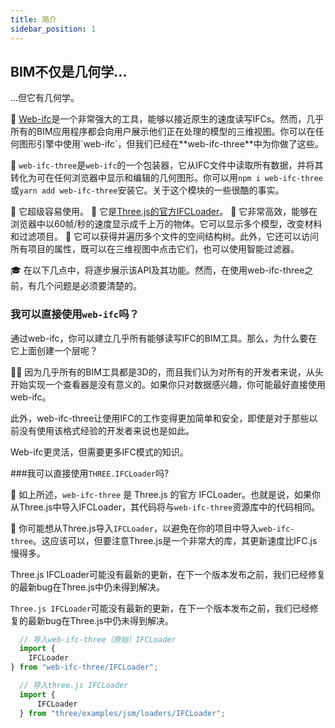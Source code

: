 ```yaml
---
title: 简介
sidebar_position: 1
---
```



## BIM不仅是几何学...


...但它有几何学。

  💪
  [Web-ifc]("https://ifcjs.github.io/info/docs/Guide/web-ifc/Introduction")是一个非常强大的工具，能够以接近原生的速度读写IFCs。然而，几乎所有的BIM应用程序都会向用户展示他们正在处理的模型的三维视图。你可以在任何图形引擎中使用`web-ifc`，但我们已经在**web-ifc-three**中为你做了这些。

  🧶
  `web-ifc-three`是`web-ifc`的一个包装器，它从IFC文件中读取所有数据，并将其转化为可在任何浏览器中显示和编辑的几何图形。你可以用`npm i web-ifc-three`或`yarn add web-ifc-three`安装它。关于这个模块的一些很酷的事实。

<IfcCard>
    🐣
    它超级容易使用。
</IfcCard>

<IfcCard>
    🎩
    它是<a href="https://threejs.org/examples/webgl_loader_ifc.html">Three.js的官方IFCLoader</a>。
</IfcCard>

<IfcCard>
    🚀
    它非常高效，能够在浏览器中以60帧/秒的速度显示成千上万的物体。它可以显示多个模型，改变材料和过滤项目。
</IfcCard>


<IfcCard>
    🧠
    它可以获得并遍历多个文件的空间结构树。此外，它还可以访问所有项目的属性，既可以在三维视图中点击它们，也可以使用智能过滤器。
</IfcCard>

  🎓
  在以下几点中，将逐步展示该API及其功能。然而，在使用web-ifc-three之前，有几个问题是必须要清楚的。

### 我可以直接使用`web-ifc`吗？

通过web-ifc，你可以建立几乎所有能够读写IFC的BIM工具。那么，为什么要在它上面创建一个层呢？

  🤷‍♀️
因为几乎所有的BIM工具都是3D的，而且我们认为对所有的开发者来说，从头开始实现一个查看器是没有意义的。如果你只对数据感兴趣，你可能最好直接使用web-ifc。

此外，web-ifc-three让使用IFC的工作变得更加简单和安全，即使是对于那些以前没有使用该格式经验的开发者来说也是如此。

<IfcAlert>
Web-ifc更灵活，但需要更多IFC模式的知识。
</IfcAlert>

###我可以直接使用`THREE.IFCLoader`吗?

  👬
如上所述，`web-ifc-three` 是 Three.js 的官方 IFCLoader。也就是说，如果你从Three.js中导入IFCLoader，其代码将与`web-ifc-three`资源库中的代码相同。

  🚧
你可能想从Three.js导入`IFCLoader`，以避免在你的项目中导入`web-ifc-three`。这应该可以，但要注意Three.js是一个非常大的库，其更新速度比IFC.js慢得多。

<IfcCard
    icon="⏳"
    title=
        "略有延迟"> Three.js IFCLoader可能没有最新的更新，在下一个版本发布之前，我们已经修复的最新bug在Three.js中仍未得到解决。
</IfcCard>

`Three.js IFCLoader`可能没有最新的更新，在下一个版本发布之前，我们已经修复的最新bug在Three.js中仍未得到解决。

```js
  // 导入web-ifc-three（原始）IFCLoader
  import {
    IFCLoader
} from "web-ifc-three/IFCLoader";

  // 导入three.js IFCLoader
  import {
      IFCLoader
  } from "three/examples/jsm/loaders/IFCLoader";
```